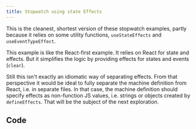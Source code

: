 ```yaml
---
title: Stopwatch using state Effects
---
```



<div className="text-4xl text-red-500 text-green-500 text-yellow-500 border flex items-center gap-2 rounded"></div>

<div className="not-content">
  <Stopwatch client:visible />
</div>

This is the cleanest, shortest version of these stopwatch examples, partly because it relies on some utility functions, `useStateEffects` and `useEventTypeEffect`.

This example is like the React-first example. It relies on React for state and effects. But it simplifies the logic by providing effects for states and events (`clear`).

Still this isn't exactly an idiomatic way of separating effects. From that perspective it would be ideal to fully separate the machine definition from React, i.e. in separate files.
In that case, the machine definition should specify effects as non-function JS values, i.e. strings or objects created by `defineEffects`. That will be the subject of the next exploration.

<LinkCard title="Effects" href="/guides/effects/" />

## Code

<CodeBlock lang="jsx" code={code} />
